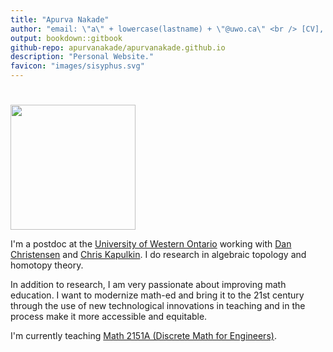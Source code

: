 ```yaml
--- 
title: "Apurva Nakade"
author: "email: \"a\" + lowercase(lastname) + \"@uwo.ca\" <br /> [CV], [Research Statement] (outdated) "
output: bookdown::gitbook
github-repo: apurvanakade/apurvanakade.github.io
description: "Personal Website."
favicon: "images/sisyphus.svg"
---
```


# {-}

<img src="images/me0.jpg" width="200px" class="left" />

I\'m a postdoc at the [University of Western Ontario] working with [Dan Christensen] and [Chris Kapulkin]. 
I do research in algebraic topology and homotopy theory.

In addition to research, I am very passionate about improving math education. I want to
modernize math-ed and bring it to the 21st century through the use of new technological innovations 
in teaching and in the process make it more accessible and equitable.

I\'m currently teaching [Math 2151A (Discrete Math for Engineers)].

  [University of Western Ontario]: http://www.math.uwo.ca/ 
  [Dan Christensen]: https://jdc.math.uwo.ca/ 
  [Chris Kapulkin]: http://www.math.uwo.ca/faculty/kapulkin/
  [CV]: https://drive.google.com/file/d/1CZJ4_A2ssI0-V_HszcPoEJyQC1EY2s5u/view?usp=sharing
  [Research Statement]: https://drive.google.com/file/d/15HeOJjr6BuuxA0ZNCwSYeHpB2d5Z2sci/view?usp=sharing
  [Math 2151A (Discrete Math for Engineers)]: https://owl.uwo.ca/portal/site/5a31b856-d356-4278-9a3a-1dfebc96e873